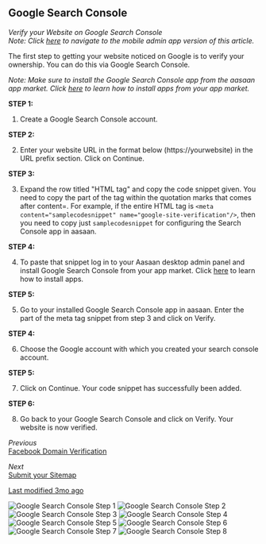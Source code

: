 ## Google Search Console

*Verify your Website on Google Search Console*  
*Note: Click [here](#) to navigate to the mobile admin app version of this article.*  

The first step to getting your website noticed on Google is to verify your ownership. You can do this via Google Search Console.

*Note: Make sure to install the Google Search Console app from the aasaan app market. Click [here](#) to learn how to install apps from your app market.*

**STEP 1:**

1. Create a Google Search Console account.

**STEP 2:**

2. Enter your website URL in the format below (https://yourwebsite) in the URL prefix section. Click on Continue.

**STEP 3:**

3. Expand the row titled "HTML tag" and copy the code snippet given. You need to copy the part of the tag within the quotation marks that comes after content=. For example, if the entire HTML tag is `<meta content="samplecodesnippet" name="google-site-verification"/>`, then you need to copy just `samplecodesnippet` for configuring the Search Console app in aasaan.

**STEP 4:**

4. To paste that snippet log in to your Aasaan desktop admin panel and install Google Search Console from your app market. Click [here](#) to learn how to install apps.

**STEP 5:**

5. Go to your installed Google Search Console app in aasaan. Enter the part of the meta tag snippet from step 3 and click on Verify.

**STEP 4:**

6. Choose the Google account with which you created your search console account.

**STEP 5:**

7. Click on Continue. Your code snippet has successfully been added.

**STEP 6:**

8. Go back to your Google Search Console and click on Verify. Your website is now verified.

*Previous*  
[Facebook Domain Verification](#)

*Next*  
[Submit your Sitemap](#)

[Last modified 3mo ago](#)

![Google Search Console Step 1](https://cdn.aasaan.app/docs/google/google_1.png)
![Google Search Console Step 2](https://cdn.aasaan.app/docs/google/google_2.png)
![Google Search Console Step 3](https://cdn.aasaan.app/docs/google/google_3.png)
![Google Search Console Step 4](https://cdn.aasaan.app/docs/google/google_4.png)
![Google Search Console Step 5](https://cdn.aasaan.app/docs/google/google_5.png)
![Google Search Console Step 6](https://cdn.aasaan.app/docs/google/google_6.png)
![Google Search Console Step 7](https://cdn.aasaan.app/docs/google/google_7.png)
![Google Search Console Step 8](https://cdn.aasaan.app/docs/google/google_8.png)
